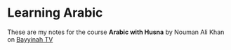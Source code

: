 # Learning Arabic
 
These are my notes for the course **Arabic with Husna** by Nouman Ali Khan on [Bayyinah TV](https://bayyinahtv.com/)
